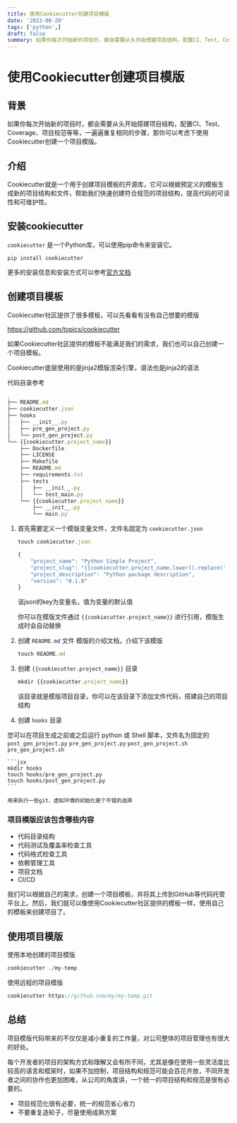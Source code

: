 ```yaml
---
title: 使用Cookiecutter创建项目模版
date: '2023-08-20'
tags: ['python',]
draft: false
summary: 如果你每次开始新的项目时，都会需要从头开始搭建项目结构，配置CI、Test、Coverage、项目规范等等，一遍遍重复相同的步骤，那你可以考虑下使用Cookiecutter创建一个项目模版。
---
```



# 使用Cookiecutter创建项目模版

## 背景

如果你每次开始新的项目时，都会需要从头开始搭建项目结构，配置CI、Test、Coverage、项目规范等等，一遍遍重复相同的步骤，那你可以考虑下使用Cookiecutter创建一个项目模版。

## 介绍

Cookiecutter就是一个用于创建项目模板的开源库，它可以根据预定义的模板生成新的项目结构和文件，帮助我们快速创建符合规范的项目结构，提高代码的可读性和可维护性。

## 安装cookiecutter

`cookiecutter` 是一个Python库，可以使用pip命令来安装它。

```
pip install cookiecutter
```

更多的安装信息和安装方式可以参考[官方文档](https://cookiecutter.readthedocs.io/en/latest/installation.html)

## 创建项目模板

Cookiecutter社区提供了很多模板，可以先看看有没有自己想要的模版

https://github.com/topics/cookiecutter

如果Cookiecutter社区提供的模板不能满足我们的需求，我们也可以自己创建一个项目模板。

Cookiecutter底层使用的是jinja2模版渲染引擎，语法也是jinja2的语法

代码目录参考

```jsx
.
├── README.md
├── cookiecutter.json
├── hooks
│   ├── __init__.py
│   ├── pre_gen_project.py
│   └── post_gen_project.py
└── {{cookiecutter.project_name}}
    ├── Dockerfile
    ├── LICENSE
    ├── Makefile
    ├── README.md
    ├── requirements.txt
    ├── tests
    │   ├── __init__.py
    │   └── test_main.py
    └── {{cookiecutter.project_name}}
        ├── __init__.py
        └── main.py

```

1. 首先需要定义一个模版变量文件，文件名固定为 `cookiecutter.json`


    ```jsx
    touch cookiecutter.json
    ```

    ```jsx
    {
        "project_name": "Python Simple Project",
        "project_slug": "{{cookiecutter.project_name.lower().replace(' ', '_')}}",
        "project_description": "Python package description",
        "version": "0.1.0"
    }
    ```

    该json的key为变量名，值为变量的默认值

    你可以在模版文件通过 `{{cookiecutter.project_name}}` 进行引用，模版生成时会自动替换


1. 创建 `README.md` 文件
模版的介绍文档，介绍下该模版

    ```jsx
    touch README.md
    ```

2. 创建 `{{cookiecutter.project_name}}`  目录


    ```jsx
    mkdir {{cookiecutter.project_name}}
    ```

    该目录就是模版项目目录，你可以在该目录下添加文件代码，搭建自己的项目结构

3. 创建 `hooks`  目录

您可以在项目生成之前或之后运行 python 或 Shell 脚本，文件名为固定的`post_gen_project.py`  `pre_gen_project.py` `post_gen_project.sh` `pre_gen_project.sh`

    ```jsx
    mkdir hooks
    touch hooks/pre_gen_project.py
    touch hooks/post_gen_project.py
    ```

    用来执行一些git、虚拟环境的初始化是个不错的选择


### 项目模版应该包含哪些内容

- 代码目录结构
- 代码测试及覆盖率检查工具
- 代码格式检查工具
- 依赖管理工具
- 项目文档
- CI/CD

我们可以根据自己的需求，创建一个项目模板，并将其上传到GitHub等代码托管平台上。然后，我们就可以像使用Cookiecutter社区提供的模板一样，使用自己的模板来创建项目了。

## 使用项目模版

使用本地创建的项目模版

```jsx
cookiecutter ./my-temp
```

使用远程的项目模版

```jsx
cookiecutter https://github.com/my/my-temp.git
```

## **总结**

项目模版代码带来的不仅仅是减小重复的工作量，对公司整体的项目管理也有很大的好处。

每个开发者的项目的架构方式和理解又会有所不同，尤其是像在使用一些灵活度比较高的语言和框架时，如果不加控制，项目结构和规范可能会百花齐放，不同开发者之间的协作也更加困难，从公司的角度讲，一个统一的项目结构和规范是很有必要的。

- 项目规范化很有必要，统一的规范省心省力
- 不要重复造轮子，尽量使用成熟方案